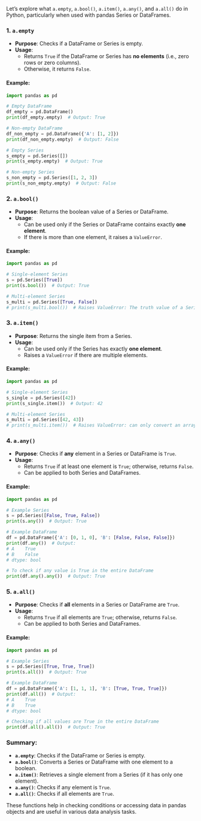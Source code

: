 Let's explore what `a.empty`, `a.bool()`, `a.item()`, `a.any()`, and `a.all()` do in Python, particularly when used with pandas Series or DataFrames.

### **1. `a.empty`**

- **Purpose**: Checks if a DataFrame or Series is empty.
- **Usage**:
  - Returns `True` if the DataFrame or Series has **no elements** (i.e., zero rows or zero columns).
  - Otherwise, it returns `False`.

#### **Example:**

```python
import pandas as pd

# Empty DataFrame
df_empty = pd.DataFrame()
print(df_empty.empty)  # Output: True

# Non-empty DataFrame
df_non_empty = pd.DataFrame({'A': [1, 2]})
print(df_non_empty.empty)  # Output: False

# Empty Series
s_empty = pd.Series([])
print(s_empty.empty)  # Output: True

# Non-empty Series
s_non_empty = pd.Series([1, 2, 3])
print(s_non_empty.empty)  # Output: False
```

### **2. `a.bool()`**

- **Purpose**: Returns the boolean value of a Series or DataFrame.
- **Usage**:
  - Can be used only if the Series or DataFrame contains exactly **one element**.
  - If there is more than one element, it raises a `ValueError`.

#### **Example:**

```python
import pandas as pd

# Single-element Series
s = pd.Series([True])
print(s.bool())  # Output: True

# Multi-element Series
s_multi = pd.Series([True, False])
# print(s_multi.bool())  # Raises ValueError: The truth value of a Series is ambiguous. 
```

### **3. `a.item()`**

- **Purpose**: Returns the single item from a Series.
- **Usage**:
  - Can be used only if the Series has exactly **one element**.
  - Raises a `ValueError` if there are multiple elements.

#### **Example:**

```python
import pandas as pd

# Single-element Series
s_single = pd.Series([42])
print(s_single.item())  # Output: 42

# Multi-element Series
s_multi = pd.Series([42, 43])
# print(s_multi.item())  # Raises ValueError: can only convert an array of size 1 to a Python scalar
```

### **4. `a.any()`**

- **Purpose**: Checks if **any** element in a Series or DataFrame is `True`.
- **Usage**:
  - Returns `True` if at least one element is `True`; otherwise, returns `False`.
  - Can be applied to both Series and DataFrames.

#### **Example:**

```python
import pandas as pd

# Example Series
s = pd.Series([False, True, False])
print(s.any())  # Output: True

# Example DataFrame
df = pd.DataFrame({'A': [0, 1, 0], 'B': [False, False, False]})
print(df.any())  # Output: 
# A    True
# B    False
# dtype: bool

# To check if any value is True in the entire DataFrame
print(df.any().any())  # Output: True
```

### **5. `a.all()`**

- **Purpose**: Checks if **all** elements in a Series or DataFrame are `True`.
- **Usage**:
  - Returns `True` if all elements are `True`; otherwise, returns `False`.
  - Can be applied to both Series and DataFrames.

#### **Example:**

```python
import pandas as pd

# Example Series
s = pd.Series([True, True, True])
print(s.all())  # Output: True

# Example DataFrame
df = pd.DataFrame({'A': [1, 1, 1], 'B': [True, True, True]})
print(df.all())  # Output:
# A    True
# B    True
# dtype: bool

# Checking if all values are True in the entire DataFrame
print(df.all().all())  # Output: True
```

### **Summary:**

- **`a.empty`**: Checks if the DataFrame or Series is empty.
- **`a.bool()`**: Converts a Series or DataFrame with one element to a boolean.
- **`a.item()`**: Retrieves a single element from a Series (if it has only one element).
- **`a.any()`**: Checks if any element is `True`.
- **`a.all()`**: Checks if all elements are `True`.

These functions help in checking conditions or accessing data in pandas objects and are useful in various data analysis tasks.

